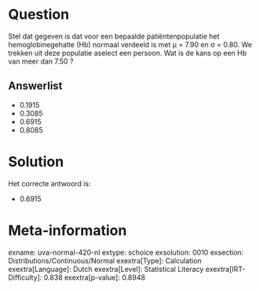 Question
========

Stel dat gegeven is dat voor een bepaalde patiëntenpopulatie het
hemoglobinegehalte (Hb) normaal verdeeld is met μ = 7.90 en σ = 0.80. We
trekken uit deze populatie aselect een persoon. Wat is de kans op een Hb
van meer dan 7.50 ?


Answerlist
----------

* 0.1915
* 0.3085
* 0.6915
* 0.8085

Solution
========

Het correcte antwoord is: 

* 0.6915

Meta-information
================
exname: uva-normal-420-nl
extype: schoice
exsolution: 0010
exsection: Distributions/Continuous/Normal
exextra[Type]: Calculation
exextra[Language]: Dutch
exextra[Level]: Statistical Literacy
exextra[IRT-Difficulty]: 0.838
exextra[p-value]: 0.8948
